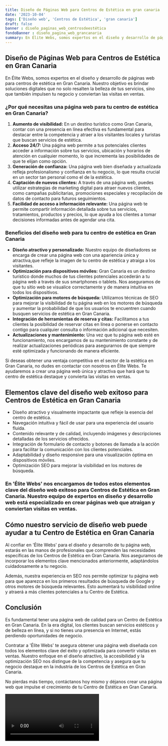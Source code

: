 ```yaml
---
title: Diseño de Páginas Web para Centros de Estética en gran canaria
date: '2023-10-04'
tags: ['Diseño web', 'Centros de Estética', 'gran canaria']
draft: false
banner : diseño_paginas_web_centrosdeestética
fondoBanner : diseño_pagina_web_grancanaria
summary: En Élite Webs, somos expertos en el diseño y desarrollo de páginas web para centros de estética en Gran Canaria. Nuestro objetivo es brindar soluciones digitales que no solo resalten la belleza de tus servicios, sino que también impulsen tu negocio y conviertan las visitas en ventas.
---
```


## Diseño de Páginas Web para Centros de Estética en Gran Canaria

En Élite Webs, somos expertos en el diseño y desarrollo de páginas web para centros de estética en Gran Canaria. Nuestro objetivo es brindar soluciones digitales que no solo resalten la belleza de tus servicios, sino que también impulsen tu negocio y conviertan las visitas en ventas.

### ¿Por qué necesitas una página web para tu centro de estética en Gran Canaria?

1. **Aumento de visibilidad:** En un destino turístico como Gran Canaria, contar con una presencia en línea efectiva es fundamental para destacar entre la competencia y atraer a los visitantes locales y turistas que buscan servicios de estética.
2. **Acceso 24/7:** Una página web permite a tus potenciales clientes acceder a información sobre tus servicios, ubicación y horarios de atención en cualquier momento, lo que incrementa las posibilidades de que te elijan como opción.
3. **Generación de confianza:** Una página web bien diseñada y actualizada refleja profesionalismo y confianza en tu negocio, lo que resulta crucial en un sector tan personal como el de la estética.
4. **Captación de nuevos clientes:** A través de una página web, puedes utilizar estrategias de marketing digital para atraer nuevos clientes, como campañas publicitarias, promociones especiales y recopilación de datos de contacto para futuros seguimientos.
5. **Facilidad de acceso a información relevante:** Una página web te permite compartir información detallada sobre tus servicios, tratamientos, productos y precios, lo que ayuda a los clientes a tomar decisiones informadas antes de agendar una cita.

### Beneficios del diseño web para tu centro de estética en Gran Canaria

- **Diseño atractivo y personalizado:** Nuestro equipo de diseñadores se encarga de crear una página web con una apariencia única y atractiva,que refleje la imagen de tu centro de estética y atraiga a los visitantes.
- **Optimización para dispositivos móviles:** Gran Canaria es un destino turístico donde muchos de tus clientes potenciales accederán a tu página web a través de sus smartphones o tablets. Nos aseguramos de que tu sitio web se visualice correctamente y de manera intuitiva en todos los dispositivos.
- **Optimización para motores de búsqueda:** Utilizamos técnicas de SEO para mejorar la visibilidad de tu página web en los motores de búsqueda y aumentar la probabilidad de que los usuarios te encuentren cuando busquen servicios de estética en Gran Canaria.
- **Integración de herramientas de reserva y citas:** Facilitamos a tus clientes la posibilidad de reservar citas en línea o ponerse en contacto contigo para cualquier consulta o información adicional que necesiten.
- **Actualizaciones y mantenimiento:** Una vez que tu página web esté en funcionamiento, nos encargamos de su mantenimiento constante y de realizar actualizaciones periódicas para asegurarnos de que siempre esté optimizada y funcionando de manera eficiente.

Si deseas obtener una ventaja competitiva en el sector de la estética en Gran Canaria, no dudes en contactar con nosotros en Élite Webs. Te ayudaremos a crear una página web única y atractiva que hará que tu centro de estética destaque y convierta las visitas en ventas.

<GifSeo />

<Cta />

## Elementos clave del diseño web exitoso para Centros de Estética en Gran Canaria

- Diseño atractivo y visualmente impactante que refleje la esencia del centro de estética.
- Navegación intuitiva y fácil de usar para una experiencia del usuario fluida.
- Contenido relevante y de calidad, incluyendo imágenes y descripciones detalladas de los servicios ofrecidos.
- Integración de formulario de contacto y botones de llamada a la acción para facilitar la comunicación con los clientes potenciales.
- Adaptabilidad y diseño responsive para una visualización óptima en dispositivos móviles.
- Optimización SEO para mejorar la visibilidad en los motores de búsqueda.

### En 'Élite Webs' nos encargamos de todos estos elementos clave del diseño web exitoso para Centros de Estética en Gran Canaria. Nuestro equipo de expertos en diseño y desarrollo web está especializado en crear páginas web que atraigan y conviertan visitas en ventas.

## Cómo nuestro servicio de diseño web puede ayudar a tu Centro de Estética en Gran Canaria

Al confiar en 'Élite Webs' para el diseño y desarrollo de tu página web, estarás en las manos de profesionales que comprenden las necesidades específicas de los Centros de Estética en Gran Canaria. Nos aseguramos de incorporar los elementos clave mencionados anteriormente, adaptándolos cuidadosamente a tu negocio.

Además, nuestra experiencia en SEO nos permite optimizar tu página web para que aparezca en los primeros resultados de búsqueda de Google y otros motores de búsqueda relevantes. Esto aumentará tu visibilidad online y atraerá a más clientes potenciales a tu Centro de Estética.

## Conclusión

Es fundamental tener una página web de calidad para un Centro de Estética en Gran Canaria. En la era digital, los clientes buscan servicios estéticos y de belleza en línea, y si no tienes una presencia en Internet, estás perdiendo oportunidades de negocio.

Contratar a 'Élite Webs' te asegura obtener una página web diseñada con todos los elementos clave del éxito y optimizada para convertir visitas en ventas. Nuestro enfoque en el diseño atractivo, la accesibilidad y la optimización SEO nos distingue de la competencia y asegura que tu negocio destaque en la industria de los Centros de Estética en Gran Canaria.

No pierdas más tiempo, contáctanos hoy mismo y déjanos crear una página web que impulse el crecimiento de tu Centro de Estética en Gran Canaria.

<Video />

<CtaBot job='Centros de Estética' city='gran canaria'/>

<Gmaps query='gran canaria+españa+maps' />